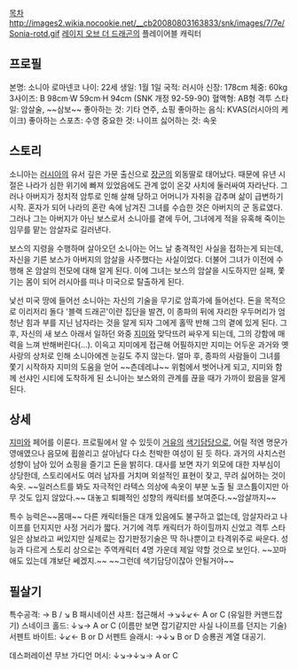 [[목차]]
http://images2.wikia.nocookie.net/__cb20080803163833/snk/images/7/7e/Sonia-rotd.gif
[[레이지 오브 더 드래곤]]의 플레이어블 캐릭터
== 프로필 == 
본명: 소니아 로마넨코 
나이: 22세 
생일: 1월 1일 
국적: 러시아 
신장: 178cm 
체중: 60kg 
3사이즈: B 98cm·W 59cm·H 94cm (SNK 개정 92-59-90)
혈액형: AB형 
격투 스타일: 암살술, ~~삼보~~ 
좋아하는 것: 기타 연주, 쇼핑 
좋아하는 음식: KVAS(러시아의 케이크) 
좋아하는 스포츠: 수영 
중요한 것: 나이프 
싫어하는 것: 속옷
== 스토리 ==
소니아는 [[러시아]]의 유서 깊은 가문 출신으로 [[장군]]의 외동딸로 태어났다. 때문에 유년 시절은 나라가 심한 위기에 빠져 있었음에도 관계 없이 온갖 사치에 둘러싸여 자라난다. 그러나 아버지가 정치적 암투로 인해 살해 당하고 어머니가 자취을 감추며 삶이 급변하기 시작. 혼자가 되어 나라의 혼란 속에 남겨진 그녀를 수습한 것은 아버지의 군 동료였다. 그러나 그는 아버지가 아닌 보스로서 소니아를 곁에 두어, 그녀에게 적을 유혹해 죽이는 임무를 맡는 암살자로 길러낸다. 

보스의 지령을 수행하며 살아오던 소니아는 어느 날 충격적인 사실을 접하는게 되는데, 자신을 기른 보스가 아버지의 암살을 사주했다는 사실이었다. 더불어 그녀가 이전에 수행해 온 암살의 전모에 대해 알게 된다. 이에 그녀는 보스의 암살을 시도하지만 실패, 쫓기는 몸이 되어 러시아를 떠나 미국으로 탈출하게 된다. 

낯선 미국 땅에 들어선 소니아는 자신의 기술을 무기로 암흑가에 들어선다. 돈을 목적으로 이리저리 돌다 '블랙 드래곤'이란 집단을 발견, 이 종파의 뒤에 자리한 우두머리가 엄청난 힘과 부를 지닌 남자라는 것을 알게 되자 그에게 홀딱 반해 그의 곁에 있게 된다. 그 후, 자신의 새 보스 아래서 일하던 와중 [[지미]]와 맞닥뜨려 싸우게 되는데, 그의 강함에 매력을 느껴 반해버린다(…).  이윽고 지미에게 접근해 어필하지만 지미는 어두운 과거와 옛사랑의 상처로 인해 소니아에겐 눈길도 주지 않는다. 얼마 후, 종파의 사람들이 그녀를 쫓기 시작하자 지미의 도움을 얻어 ~~츤데레냐~~ 위험에서 벗어나게 되고, 지미와 함께 선샤인 시티에 도착하게 된 소니아는 보스와의 관계를 끊을 때가 가까이 왔음을 알게 된다.
== 상세 ==
[[지미]]와 페어를 이룬다. 프로필에서 알 수 있듯이 [[거유]]의 [[색기담당]]으로, 어릴 적엔 명문가 영애였으나 음모에 휩쓸리고 살아남다 다소 천박한 여성이 된 듯 하다. 과거의 사치스런 성향이 남아 있어 쇼핑을 즐기고 돈을 밝히다. 대사를 보면 자기 외모에 대한 자부심이 상당한데, 스토리에서도 여러 남자를 거치며 외설적인 표현이 잦고, 무려 싫어하는 것이 속옷. ~~일러스트를 봐도 자극적인 라텍스 의상에 속옷이 부분 노출 될 코스튬이지만 아무 것도 입지 않았다.~~ 대놓고 퇴폐적인 성향의 캐릭터를 보여준다.~~암살까지~~ 

특수 능력은~~몸매~~ 다른 캐릭터들은 대개 있음에도 불구하고 없는데, 암살자라고 나이프를 던지지만 사정 거리가 짧다. 거기에 격투 캐릭터가 하이힐까지 신었고 격투 스타일은 삼보라고 써있지만 실제로는 잡기판정기술은 딱 하나뿐이고 타격위주로 싸운다. 성능과 다르게 스토리 상으로는 주역캐릭터 4명 가운데 제일 약할 것으로 보인다. ~~꼬마애도 있는데 걔보단 쎄겠지.~~ ~~그런데 색기담당이잖아 안될거야~~

== 필살기 == 
특수공격: → B / ↘ B 
패시네이션 샤프: 접근해서 →↘↓↙← A or C (유일한 커맨드잡기)
스네이크 홀드: ↓↘→ A or C (이름만 보면 잡기같지만 사실 나이프를 던지는 기술)
서펜트 바이트: ↓↙← B or D 
서펜트 슬래시: →↓↘ B or D 승룡권 계열 대공기.

데스퍼레이션 무브 
가디언 머시: ↓↘→↓↘→ A or C 
